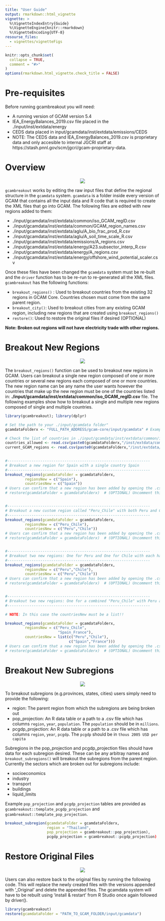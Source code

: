 ```yaml
---
title: "User Guide"
output: rmarkdown::html_vignette
vignette: >
  %\VignetteIndexEntry{Guide}
  %\VignetteEngine{knitr::rmarkdown}
  %\VignetteEncoding{UTF-8}
resourse_files:
  - vignettes/vignetteFigs
---
```


```r
knitr::opts_chunk$set(
  collapse = TRUE,
  comment = "#>"
)
options(rmarkdown.html_vignette.check_title = FALSE)
```

<!-------------------------->
<!-------------------------->
# Pre-requisites
<!-------------------------->
<!-------------------------->
Before running gcambreakout you will need:

* A running version of GCAM version 5.4
* IEA_EnergyBalances_2019.csv file placed in the ./input/inst/extdata/energy
* CEDS data placed in input/gcamdata/inst/extdata/emissions/CEDS
* NOTE: The CEDS data and IEA_EnergyBalances_2019.csv is proprietary data and only accesible to internal JGCRI staff at https://stash.pnnl.gov/scm/jgcri/gcam-proprietary-data.


<!-------------------------->
<!-------------------------->
# Overview
<!-------------------------->
<!-------------------------->
<p align="center"> <img src="vignetteFigs/divider.png"></p>

`gcambreakout` works by editing the raw input files that define the regional structure in the `gcamdata` system. `gcamdata` is a folder inside every version of GCAM that contains all the input data and R code that is required to create the XML files that go into GCAM. The following files are edited with new regions added to them:

- ./input/gcamdata/inst/extdata/common/iso_GCAM_regID.csv
- ./input/gcamdata/inst/extdata/common/GCAM_region_names.csv
- ./input/gcamdata/inst/extdata/aglu/A_bio_frac_prod_R.csv
- ./input/gcamdata/inst/extdata/aglu/A_soil_time_scale_R.csv
- ./input/gcamdata/inst/extdata/emissions/A_regions.csv
- ./input/gcamdata/inst/extdata/energy/A23.subsector_interp_R.csv
- ./input/gcamdata/inst/extdata/energy/A_regions.csv
- ./input/gcamdata/inst/extdata/energy/offshore_wind_potential_scaler.csv


Once these files have been changed the `gcamdata` system must be re-built and the `driver` function has to be re-run to re-generated all the XML files. `gcambreakout` has the following functions:

- `breakout_regions()` : Used to breakout countries from the existing 32 regions in GCAM Core. Countries chosen must come from the same parent region.
- `breakout_city()`: Used to breakout cities from any existing GCAM region, including new regions that are created using `breakout_regions()`
- `restore()`: Used to restore the original files if desired (OPTIONAL)

**Note: Broken out regions will not have electricity trade with other regions.**

<!-------------------------->
<!-------------------------->
# Breakout New Regions
<!-------------------------->
<!-------------------------->
<p align="center"> <img src="vignetteFigs/divider.png"></p>

The `breakout_regions()` function can be used to breakout new regions in GCAM. Users can breakout a single new region composed of one or more countries or several new regions each composed of one or more countries. The new region name can be any name the user wants however the countries that make up the new region must be one of the countries listed in: **./input/gcamdata/inst/extdata/common/iso_GCAM_regID.csv** file. The following examples show how to breakout a single and multiple new regions composed of single and multiple countries.

```r
library(gcambreakout); library(dplyr)

# Set the path to your ./input/gcamdata folder"
gcamdataFolderx <- "FULL_PATH_ADDRESS/gcam-core/input/gcamdata" # Example "C:/gcam-core/input/gcamdata" 

# Check the list of countries in ./input/gcamdata/inst/extdata/common/iso_GCAM_regID.csv
countries_allowed <- read.csv(paste0(gcamdataFolderx,"/inst/extdata/common/iso_GCAM_regID.csv"), comment.char = '#', header=T); countries_allowed$country_name
current_GCAM_regions <- read.csv(paste0(gcamdataFolderx,"/inst/extdata/common/GCAM_region_names.csv"), comment.char = '#', header=T); current_GCAM_regions

  
#-----------------------------------------------------------------
# Breakout a new region for Spain with a single country Spain
#-----------------------------------------------------------------
breakout_regions(gcamdataFolder = gcamdataFolderx,
         regionsNew = c("Spain"),
         countriesNew = c("Spain"))
# Users can confirm that a new region has been added by opening the .csv file: ./input/gcamdata/inst/extdata/common/GCAM_region_names.csv
# restore(gcamdataFolder = gcamdataFolderx)  # (OPTIONAL) Uncomment this line and restore the datasystem to original state


#-----------------------------------------------------------------
# Breakout a new custom region called "Peru_Chile" with both Peru and Chile
#-----------------------------------------------------------------
breakout_regions(gcamdataFolder = gcamdataFolderx,
         regionsNew = c("Peru_Chile"),
         countriesNew = c("Peru","Chile"))
# Users can confirm that a new region has been added by opening the .csv file: ./input/gcamdata/inst/extdata/common/GCAM_region_names.csv
# restore(gcamdataFolder = gcamdataFolderx)  # (OPTIONAL) Uncomment this line and restore the datasystem to original state


#-----------------------------------------------------------------
# Breakout two new regions: One for Peru and One for Chile with each having its own single country within it.
#-----------------------------------------------------------------
breakout_regions(gcamdataFolder = gcamdataFolderx,
         regionsNew = c("Peru","Chile"),
         countriesNew = c("Peru","Chile"))
# Users can confirm that a new region has been added by opening the .csv file: ./input/gcamdata/inst/extdata/common/GCAM_region_names.csv
# restore(gcamdataFolder = gcamdataFolderx)  # (OPTIONAL) Uncomment this line and restore the datasystem to original state


#-----------------------------------------------------------------
# Breakout two new regions: One for a combined "Peru_Chile" with Peru and Chile, and one for "Spain_France" with Spain and France
#-----------------------------------------------------------------

# NOTE: In this case the countriesNew must be a list!!

breakout_regions(gcamdataFolder = gcamdataFolderx,
         regionsNew = c("Peru_Chile",
                        "Spain_France"),
         countriesNew = list(c("Peru","Chile"),
                             c("Spain","France")))
# Users can confirm that a new region has been added by opening the .csv file: ./input/gcamdata/inst/extdata/common/GCAM_region_names.csv
# restore(gcamdataFolder = gcamdataFolderx)  # (OPTIONAL) Uncomment this line and restore the datasystem to original state


```



<!-------------------------->
<!-------------------------->
# Breakout New Subregions
<!-------------------------->
<!-------------------------->
<p align="center"> <img src="vignetteFigs/divider.png"></p>

To breakout subregions (e.g.provinces, states, cities) users simply need to provide the following:

* region: The parent region from which the subregions are being broken out
* pop_projection: An R data table or a path to a .csv file which has columns `region`, `year`, `population`. The `population` should be in `millions`.
* pcgdp_projection: An R data table or a path to a .csv file which has columns `region`, `year`, `pcgdp`. The `pcgdp` should be in `thous 2005 USD per capita`

Subregions in the pop_projection and pcgdp_projection files should have data for each subregion desired. These can be any arbitray names and `breakout_subregions()` will breakout the subregions from the parent region. Currently the sectors which are broken out for subregions include:

* socioeconomics
* industry
* transport
* buildings
* liquid_limits

Example `pop_projection` and `pcgdp_projection` tables are provided as `gcambreakout::template_pcgdp_projection` and `gcambreakout::template_pop_projection`.

```r

breakout_subregion(gcamdataFolder = gcamdataFolderx,
                   region = "Thailand",
                   pop_projection = gcambreakout::pop_projection),
                   pcgdp_projection = gcambreakout::pcgdp_projection)


```

<!-------------------------->
<!-------------------------->
# Restore Original Files
<!-------------------------->
<!-------------------------->
<p align="center"> <img src="vignetteFigs/divider.png"></p>

Users can also restore back to the original files by running the following code. This will replace the newly created files with the versions appended with '_Original' and delete the appended files. The gcamdata system will have to be rebuilt using 'install & restart' from R Studio once again followed by driver(). 

```r
library(gcambreakout)
restore(gcamdataFolder = "PATH_TO_GCAM_FOLDER/input/gcamdata")
```

